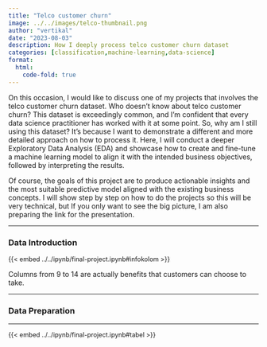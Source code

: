 ---
title: "Telco customer churn"
image: ../../images/telco-thumbnail.png
author: "vertikal"
date: "2023-08-03"
description: How I deeply process telco customer churn dataset
categories: [classification,machine-learning,data-science]
format:
  html:
    code-fold: true
---
On this occasion, I would like to discuss one of my projects that involves the telco customer churn dataset. Who doesn't know about telco customer churn? This dataset is exceedingly common, and I'm confident that every data science practitioner has worked with it at some point. So, why am I still using this dataset? It's because I want to demonstrate a different and more detailed approach on how to process it. Here, I will conduct a deeper Exploratory Data Analysis (EDA) and showcase how to create and fine-tune a machine learning model to align it with the intended business objectives, followed by interpreting the results.

Of course, the goals of this project are to produce actionable insights and the most suitable predictive model aligned with the existing business concepts.
I will show step by step on how to do the projects so this will be very technical, but If you only want to see the big picture, I am also preparing the link for the presentation.

***

### Data Introduction <br>

::: {style="font-size: 90%;"}
{{< embed ../../ipynb/final-project.ipynb#infokolom >}}
:::

Columns from 9 to 14 are actually benefits that customers can choose to take.

***

### Data Preparation

***

::: {style="font-size: 90%;"}
{{< embed ../../ipynb/final-project.ipynb#tabel >}}
:::




